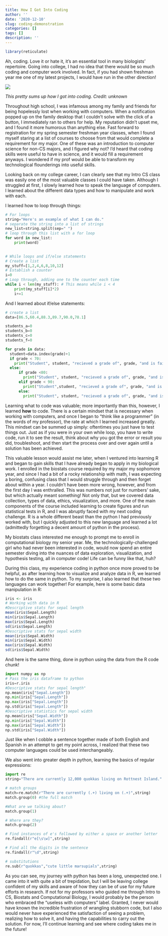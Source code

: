 ```yaml
---
title: How I Got Into Coding
author: ''
date: '2020-12-10'
slug: coding-demonstration
categories: []
tags: []
description: ''
---
```


```R
library(reticulate)
```

Ah, coding. Love it or hate it, it's an essential tool in many biologists' repertoire. Going into college, I had no idea that there would be so much coding and computer work involved. In fact, if you had shown freshman year me one of my latest projects, I would have run in the other direction!

![](/post/2020-12-10-coding-demonstration_files/blog_post.JPG)

*This pretty sums up how I got into coding. Credit: unknown*

Throughout high school, I was infamous among my family and friends for being hopelessly lost when working with computers. When a notification popped up on the family desktop that I couldn't solve with the click of a button, I immediately ran to others for help. My reputation didn't upset me, and I found it more humorous than anything else. Fast forward to registration for my spring semester freshman year classes, when I found myself staring at a list of courses to choose from that would complete a requirement for my major. One of these was an introduction to computer science for non-CS majors, and I figured why not? I'd heard that coding skills were useful to have in science, and it would fill a requirement anyways. I wondered if my prof would be able to transform my technological flounderings into useful skills. 

Looking back on my college career, I can clearly see that my Intro CS class was easily one of the most valuable classes I could have taken. Although I struggled at first, I slowly learned how to speak the language of computers. I learned about the different data types and how to manipulate and work with each.

I learned how to loop through things:

```python
# For loops
string="Here's an example of what I can do."
# separate the string into a list of strings
new_list=string.split(sep=" ")
# loop through this list with a for loop
for word in new_list:
    print(word)

    
# While loops and if/else statements
# Create a list
my_stuff=[1,2,4,6,8,10,12]
# Establish a counter
i=0
# Loop through, adding one to the counter each time
while i < len(my_stuff): # This means while i < 4
    print(my_stuff[i]*2)
    i+=1 
```

And I learned about if/else statements:

```python
# create a list
data=[86.5,60.4,88.3,89.7,90.0,78.1]

students_a=0
students_b=0
students_c=0
students_f=0

for grade in data:
  student=data.index(grade)+1
  if grade < 70:
    print("Student", student, "recieved a grade of", grade, "and is failing.")
  else:
      if grade <80:
        print("Student", student, "recieved a grade of", grade, "and is passing with a C.")
      elif grade < 90:
        print("Student",student, "recieved a grade of", grade, "and is passing with a B.")
      else: 
        print("Student", student, "recieved a grade of", grade, "and is passing with an A!")
```

Learning what to code was valuable; more importantly than this, however, I learned **how** to code. There is a certain mindset that is necessary when working with computers, and once I began to "think like a programmer" (in the words of my professor), the rate at which I learned increased greatly. This mindset can be summed up simply: oftentimes you just have to test things out. Just as if you were in your own while loop, you have to write code, run it to see the result, think about why you got the error or result you did, troubleshoot, and then start the process over and over again until a solution has been achieved. 

This valuable lesson would assist me later, when I ventured into learning R and began to gain skills that I have already began to apply in my biological work. I enrolled in the biostats course required by my major my sophomore year, and since I had a bit of a rocky relationship with math, I was expecting a boring, confusing class that I would struggle through and then forget about within a year. I couldn't have been more wrong, however, and from the first day I was enthralled. This was numbers not just for numbers' sake, but which actually meant something! Not only that, but we covered data collection, types of data, ethics, visualization, and more. One of the main components of the course included learning to create figures and run statistical tests in R, and I was abruptly faced with my next coding challenge. R is a whole different beast than the python I had previously worked with, but I quickly adjusted to this new language and learned a lot (admittedly forgetting a decent amount of python in the process).

My biostats class interested me enough to prompt me to enroll in computational biology my senior year. Me, the technologically-challenged girl who had never been interested in code, would now spend an entire semester diving into the nuances of data exploration, visualization, and hypothesis testing, all in computer code! Life can be funny like that, huh? 

During this class, my experience coding in python once more proved to be helpful, as after learning how to visualize and analyze data in R, we learned how to do the same in python. To my surprise, I also learned that these two languages can work together! For example, here is some basic data manipulation in R: 

```R
iris <- iris
# Working with data in R
#Descriptive stats for sepal length
mean(iris$Sepal.Length)
min(iris$Sepal.Length)
max(iris$Sepal.Length)
sd(iris$Sepal.Length)
#Descriptive stats for sepal width
mean(iris$Sepal.Width)
min(iris$Sepal.Width)
max(iris$Sepal.Width)
sd(iris$Sepal.Width)
```

And here is the same thing, done in python using the data from the R code chunk!

```python
import numpy as np
# Pass the iris dataframe to python
iris=r.iris
#Descriptive stats for sepal length"
np.mean(iris["Sepal.Length"])
np.min(iris["Sepal.Length"])
np.max(iris["Sepal.Length"])
np.std(iris["Sepal.Length"])
#Descriptive statistics for sepal width
np.mean(iris["Sepal.Width"])
np.min(iris["Sepal.Width"])
np.max(iris["Sepal.Width"])
np.std(iris["Sepal.Width"])
```

Just like when I cobble a sentence together made of both English and Spanish in an attempt to get my point across, I realized that these two computer languages could be used interchangeably. 


We also went into greater depth in python, learning the basics of regular expressions: 

```python
import re
string="There are currently 12,000 quokkas living on Rottnest Island."

# match groups
match=re.match(r"There are currently (.+) living on (.+)",string)
match.group(0) #the full match
```
```python
#What are we talking about?
match.group(1) 
```
```python
# Where are they?
match.group(2)
```
```python
# Find instances of e's followed by either a space or another letter
re.findall(r"e[\s\w]",string)
```

```python
# Find all the digits in the sentence
re.findall(r"\d",string)
```

```python
# substitutions
re.sub(r"quokkas","cute little marsupials",string)
```

As you can see, my journey with python has been a long, unexpected one. I came into it with quite a bit of trepidation, but I will be leaving college confident of my skills and aware of how they can be of use for my future efforts in research. If not for my professors who guided me through Intro to CS, Biostats and Computational Biology, I would probably be the person who embraced the "useless with computers" label. Granted, I never would have known the incredible frustration of wrangling stubborn code, but I also would never have experienced the satisfaction of seeing a problem, realizing how to solve it, and having the capabilities to carry out the solution. For now, I'll continue learning and see where coding takes me in the future!